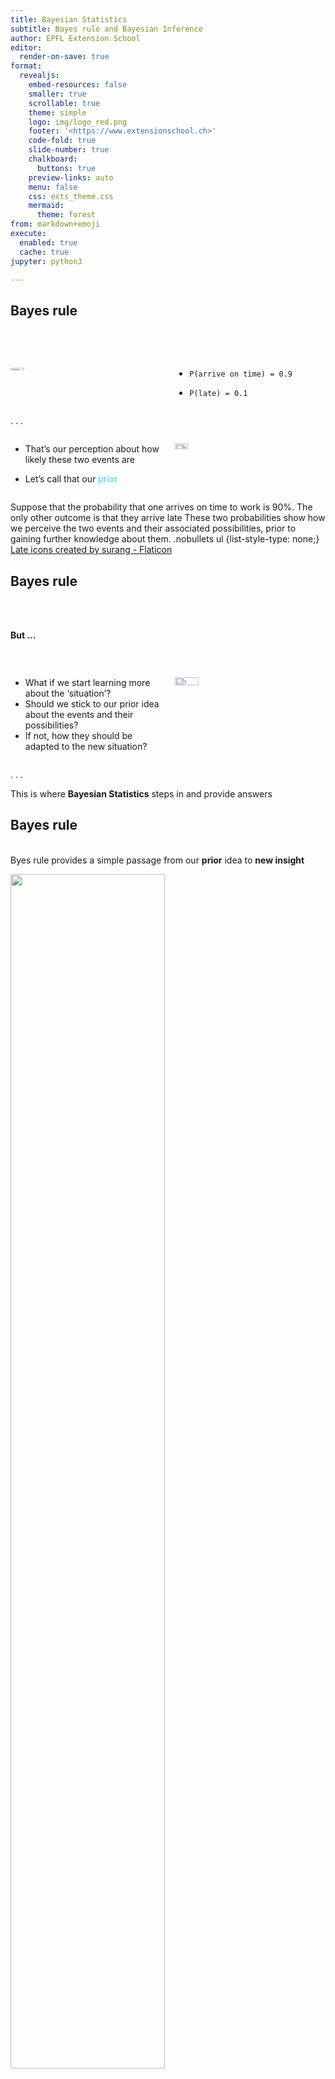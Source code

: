 ```yaml
---
title: Bayesian Statistics
subtitle: Bayes rule and Bayesian Inference
author: EPFL Extension School
editor:
  render-on-save: true
format:
  revealjs:
    embed-resources: false
    smaller: true
    scrollable: true
    theme: simple
    logo: img/logo_red.png
    footer: '<https://www.extensionschool.ch>'
    code-fold: true
    slide-number: true
    chalkboard:
      buttons: true
    preview-links: auto
    menu: false
    css: exts_theme.css
    mermaid:
      theme: forest
from: markdown+emoji
execute:
  enabled: true
  cache: true
jupyter: python3

---
```


## Bayes rule 

<br> <br>

::: columns
::: {.column width="50%"}
::: fragment
![](img/clock.png){width="30%" height="20%" fig-align="center"}
:::
:::

::: {.column width="50%"}
::: incremental
-   `P(arrive on time) = 0.9`

-   `P(late) = 0.1`
:::
:::
:::

. . .

::: columns
::: {.column width="50%"}
-   That's our perception about how likely these two events are

-   Let's call that our [prior]{style="color:#2cd5ff"}
:::

::: {.column width="50%"}
![](img/thinking.png){width="30%" height="30%" fig-align="center"}
:::
:::

::: notes
Suppose that the probability that one arrives on time to work is 90%. The only other outcome is that they arrive late These two probabilities show how we perceive the two events and their associated possibilities, prior to gaining further knowledge about them. .nobullets ul {list-style-type: none;} <a href="https://www.flaticon.com/free-icons/late" title="Late icons">Late icons created by surang - Flaticon</a>
:::

## Bayes rule

<br> <br>

**But ...**

<br>

::: columns
::: {.column width="50%"}
::: incremental
-   What if we start learning more about the 'situation'?
-   Should we stick to our prior idea about the events and their possibilities?
-   If not, how they should be adapted to the new situation?
:::
:::

::: {.column width="50%"}
![](img/thinking.png){width="40%" height="30%" right="180" fig-align="center"}
:::
:::

. . .

This is where **Bayesian Statistics** steps in and provide answers

## Bayes rule {.smaller}

<br> Byes rule provides a simple passage from our **prior** idea to **new insight**

::: fragment
![](img/bayes%20-%20rule.png){width="70%" height="70%" fig-align="center"}
:::

::: fragment
![](img/bayes%20-%20rule%20-%20example.jpg){width="70%" height="70%" fig-align="center"}
:::

. . .

let's call the new idea a [posterior]{style="background-color: yellow;"}

. . .

`P(arrive on time) → P(arrive on time | it’s raining)`

::: notes
press c to activate the chalk and circle on the P(arrive on time \| it's raining) and the word posterior press c again to turn it off
:::

## Bayes rule

<br> <br> More formally, Bayes rule says:

$$P(\text{arrive on time} | rain) = \frac{P(rain | \text{arrive on time})P(\text{arrive on time})}{P(rain)}$$

## Bayes rule: an example

::: incremental
-   **Evidence**: a speaker at the forum will be from WEF NY office

-   **My prior**: 90% of WEF employees are on time

-   What is my **posterior**? what is the probability that the speaker will be on time?
:::

::: fragment
![](img/bayes-example.jpg){width="70%" height="70%" fig-align="center"}
:::

::: notes
posterior p(speaker is on time \| ny office) or posterior p(wef on time \| ny office)?
:::

## Bayes rule: an example {.smaller}

![](img/bayes-example.jpg){width="60%" height="60%" fig-align="center"}

::: {style="font-size:14px"}
::: fragment
```{=tex}
\begin{align}
P(\text{on time}|\text{NY office})& = \frac{P(\text{NY office}|\text{on time})\times P(\text{on time})}{P(\text{NY office})} \\
& = \frac{0.4 \times 0.9}{0.4 \times 0.9 + 0.8 \times 0.1} = 0.82
\end{align}
```
:::
:::

. . .

my prior has dropped from **90% to 82%**


::: notes
press c to activate the chalk and circle on the prior 90% and posterior 82% press c again to turn it off
:::

## Hands-on Time!

![](img/python-logo-inkscape.svg){width="50%" height="50%" fig-align="center"}

It's your turn:

-   Open the notebook in `Day1-03/hands-on.ipynb`
-   Follow the instructions in the notebook

## Jupyter Notebook

```python
#| code-line-numbers: 7|12
#| eval: true
#| echo: true
#| output: true
# set the boundaries (-inf < a < b < inf)

import numpy as np
import matplotlib.pyplot as plt
from scipy.stats import beta

a0, b0 = 1, 1

# plot probability distribution
x = np.linspace(0,1,100)

plt.plot(x, beta.pdf(x, a0,b0), 'r-', label='prior beta pdf',lw=3)
plt.xlabel('probability')
plt.ylabel('')
plt.title('')
plt.legend(loc='best', frameon=False)

plt.show()
```







## Statistical Inference

<br> <br>

```mermaid
flowchart LR
  A(observe data) --> B(learn about its properties)
```

::: fragment
<br>

### Frequentism VS Bayesianism

<br> <br>
:::

::: fragment
| [approach]{style="color:green;"} | <font color="green">property</font> | <font color="green">evidence</font> | <font color="green"> property </font> |
|:---------------:|:------------------:|:----------------:|:---------------:|
|           Frequentism            |                 \-                  |             observe $x$             |           learn about $\mu$           |
|           Bayesianism            |          prior about $\mu$          |             observe $x$             |           learn about $\mu$           |
:::

## Frequentism vs Bayesianism: example

<br> <br>

Suppose that there is a sensor in this room that measures the temperature. I take data recorded by it and observe that:

<br> <br>

::: incremental
-   10 values ranging from 18C^0^ to 22 C^0^
-   I am interested in the average temperature, which is 20 based on the data
-   I conclude that $\bar{x}=20$ is an unbiased estimator of $\mu$
-   There is a Frequentist in the room!
:::

## Frequentism vs Bayesianism: example

<br> <br>

Then you tell me that there is an issue with the sensor, as it caps values above 25 by 25:

<br>

::: incremental
-   You argue that $\bar{x}=20$ is no longer an unbiased estimator of $\mu$
-   That's true even though my 10 values were between 18 to 22
-   Future realisations of the measurements could be large
:::

## Frequentism vs Bayesianism: example

<br> <br>

As a Bayesian, you argue that: <br>

::: incremental
-   You can have a prior about the parameter $\mu$
-   Then, the 10 observed values can serve as a piece of evidence
-   That leads to a posterior about $\mu$
:::

## Frequentism vs Bayesianism

![](img/bayes%20-%20freq_bayes.jpg){.absolute bottom="20"}

![](img/bayes%20-%20freq.jpg){.absolute .fragment .fade-in bottom="20"}

![](img/bayes%20-%20bayes.jpg){.absolute .fragment .fade-in bottom="20"}

::: notes
frequentists reason horizontally, with mu fixed and x varying, while Bayesian inference proceeds vertically, with x fixed, according to the posterior distribution of mu.

-   Bayesian inference requires a prior distribution g(mu). When past experience provides g, there is every good reason to employ Bayes' theorem.
-   Frequentism replaces the choice of a prior with the choice of a method t(x), designed to answer the specific question at hand. This adds an arbitrary element to the inferential process
-   In the absence of genuine prior information, a whiff of subjectivity hangs over Bayesian results, even those based on uninformative priors. Classical frequentism claimed for itself the high ground of scientific objectivity

**Frequentist**: they assume that we can [repeatedly]{.rn rn-type="highlight" rn-color="red"} have realisations of the measurements from the sensor, but we are able to only observe one such realisations, and infer $\mu$. The imaginary repeated realsations can constitute the whole spectrum of values for $\mu$

-   **Bayesians**: they take the only [observable]{style="color:red;"} realisation, and infer the whole spectrum of values for $\mu$. They don't rely on any other imaginary realisation. However they need to rely on a prior about $\mu$.
:::

##  {#slide1-id data-menu-title="coffee break"}

::: {style="font-size: 5em; font-color: #32a6a8 ;text-align: center"}
Coffee Break <br> :coffee:
:::

##  {background-image="img/working-hours-and-breaks-rules-made-simple-for-employers-and-employees-in-UK-by-Papershift.png" background-size="50%"}

::: footer
[image source](https://www.papershift.com/en/blog/working-hours-break-laws-in-uk-every-owner-employee-should-be-aware-of)
:::

##  {#slide3-id data-menu-title="QA"}

![](img/qa.png){width="30%" height="30%" fig-align="center"}

::: notes
<a href="https://www.flaticon.com/free-icons/qa" title="qa icons">Qa icons created by Freepik - Flaticon</a>
:::

## shiny

```shinylive-python
#| standalone: true
#| viewerHeight: 420
#| eval: true
#| echo: true
#| output: true

from shiny import App, render, ui
import numpy as np
import matplotlib.pyplot as plt

app_ui = ui.page_fluid(
    ui.layout_sidebar(
        ui.panel_sidebar(
            ui.input_slider("period", "Period", 0.5, 4, 1, step=0.5),
            ui.input_slider("amplitude", "Amplitude", 0, 2, 1, step=0.25),
            ui.input_slider("shift", "Phase shift", 0, 2, 0, step=0.1),
        ),
        ui.panel_main(
            ui.output_plot("plot"),
        ),
    ),
)


def server(input, output, session):
    @output
    @render.plot(alt="Sine wave")
    def plot():
        t = np.arange(0.0, 4.0, 0.01)
        s = input.amplitude() * np.sin(
            2 * np.pi / input.period() * (t - input.shift() / 2)
        )
        fig, ax = plt.subplots()
        ax.set_ylim([-2, 2])
        ax.plot(t, s)
        ax.grid()


app = App(app_ui, server)

```
